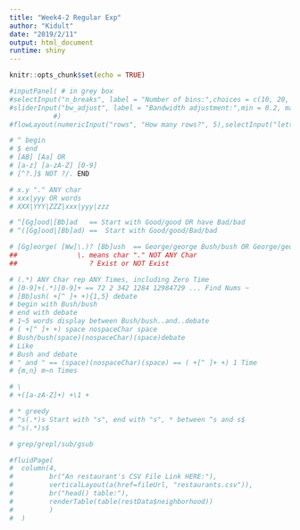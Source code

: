 ```yaml
---
title: "Week4-2 Regular Exp"
author: "Kidult"
date: "2019/2/11"
output: html_document
runtime: shiny
---
```


```r
knitr::opts_chunk$set(echo = TRUE)
```

```r
#inputPanel( # in grey box
#selectInput("n_breaks", label = "Number of bins:",choices = c(10, 20, 35, 50), selected = 20),
#sliderInput("bw_adjust", label = "Bandwidth adjustment:",min = 0.2, max = 2, value = 1, step = 0.2)
           #)
#flowLayout(numericInput("rows", "How many rows?", 5),selectInput("letter", "Which letter?", LETTERS),sliderInput("value", "What value?", 0, 100, 50))

# ^ begin
# $ end
# [AB] [Aa] OR
# [a-z] [a-zA-Z] [0-9]
# [^?.]$ NOT ?/. END

# x.y "." ANY char
# xxx|yyy OR words
# XXX|YYY|ZZZ|xxx|yyy|zzz

# ^[Gg]ood|[Bb]ad   == Start with Good/good OR have Bad/bad 
# ^([Gg]ood|[Bb]ad) ==  Start with Good/good/Bad/bad

# [Gg]eorge( [Ww]\.)? [Bb]ush  == George/george Bush/bush OR George/george W./w. Bush/bush
##               \. means char "." NOT ANY Char
##                  ? Exist or NOT Exist

# (.*) ANY Char rep ANY Times, including Zero Time
# [0-9]+(.*)[0-9]+ == 72 2 342 1284 12984729 ... Find Nums ~
# [Bb]ush( +[^ ]+ +){1,5} debate
# begin with Bush/bush
# end with debate
# 1~5 words display between Bush/bush..and..debate
# ( +[^ ]+ +) space nospaceChar space
# Bush/bush(space)(nospaceChar)(space)debate
# Like
# Bush and debate
# " and " == (space)(nospaceChar)(space) == ( +[^ ]+ +) 1 Time
# {m,n} m~n Times

# \
# +([a-zA-Z]+) +\1 +

# * greedy 
# ^s(.*)s Start with "s", end with "s", * between ^s and s$
# ^s(.*)s$

# grep/grepl/sub/gsub

#fluidPage(
#  column(4,
#         br("An restaurant's CSV File Link HERE:"),
#         verticalLayout(a(href=fileUrl, "restaurants.csv")),
#         br("head() table:"),
#         renderTable(table(restData$neighborhood))
#         )
#  )
```